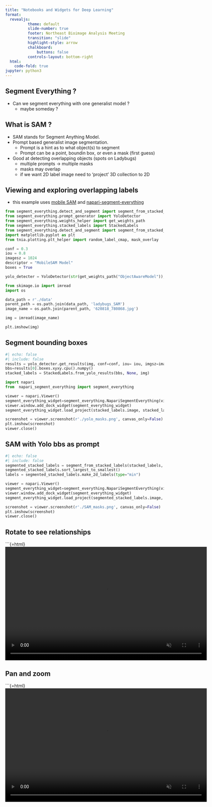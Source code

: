 ```yaml
---
title: "Notebooks and Widgets for Deep Learning"
format:
  revealjs:
          theme: default
          slide-number: true
          footer: Northeast Bioimage Analysis Meeting
          transition: "slide"
          highlight-style: arrow
          chalkboard: 
              buttons: false
          controls-layout: bottom-right
  html:
    code-fold: true
jupyter: python3
---
```


## Segment Everything ?

* Can we segment everything with one generalist model ?
  * maybe someday ?

## What is SAM ?

* SAM stands for Segment Anything Model. 
* Prompt based generalist image segmentation.
  * Prompt is a hint as to what object(s) to segment
  * Prompt can be a point, boundin box, or even a mask (first guess)
* Good at detecting overlapping objects (spots on Ladybugs)
  * multiple prompts -> multiple masks
  * masks may overlap
  * if we want 2D label image need to 'project' 3D collection to 2D

## Viewing and exploring overlapping labels

* this example uses [mobile SAM]((https://github.com/ChaoningZhang/MobileSAM)) and [napari-segment-everything](https://www.napari-hub.org/plugins/napari-segment-everything)

```python
from segment_everything.detect_and_segment import segment_from_stacked_labels
from segment_everything.prompt_generator import YoloDetector
from segment_everything.weights_helper import get_weights_path
from segment_everything.stacked_labels import StackedLabels
from segment_everything.detect_and_segment import segment_from_stacked_labels
import matplotlib.pyplot as plt
from tnia.plotting.plt_helper import random_label_cmap, mask_overlay

conf = 0.3
iou = 0.8
imagesz = 1024
descriptor = "MobileSAM Model"
boxes = True

yolo_detecter = YoloDetector(str(get_weights_path("ObjectAwareModel")), "ObjectAwareModelFromMobileSamV2", device='cuda')

from skimage.io import imread
import os

data_path = r'./data'
parent_path = os.path.join(data_path, 'ladybugs_SAM')
image_name = os.path.join(parent_path, '620818_780868.jpg')

img = imread(image_name)

plt.imshow(img)

```

## Segment bounding boxes
```python
#| echo: false
#| include: false 
results = yolo_detecter.get_results(img, conf=conf, iou= iou, imgsz=imagesz, max_det=10000)
bbs=results[0].boxes.xyxy.cpu().numpy()
stacked_labels = StackedLabels.from_yolo_results(bbs, None, img)

import napari
from  napari_segment_everything import segment_everything

viewer = napari.Viewer()
segment_everything_widget=segment_everything.NapariSegmentEverything(viewer)
viewer.window.add_dock_widget(segment_everything_widget)
segment_everything_widget.load_project(stacked_labels.image, stacked_labels.mask_list)
```

```python
screenshot = viewer.screenshot(r'./yolo_masks.png', canvas_only=False)
plt.imshow(screenshot)
viewer.close()
```

## SAM with Yolo bbs as prompt

```python
#| echo: false
#| include: false 
segmented_stacked_labels = segment_from_stacked_labels(stacked_labels, "MobileSamV2")
segmented_stacked_labels.sort_largest_to_smallest()
labels = segmented_stacked_labels.make_2d_labels(type="min")

viewer = napari.Viewer()
segment_everything_widget=segment_everything.NapariSegmentEverything(viewer)
viewer.window.add_dock_widget(segment_everything_widget)
segment_everything_widget.load_project(segmented_stacked_labels.image, segmented_stacked_labels.mask_list)

```

```python
screenshot = viewer.screenshot(r'./SAM_masks.png', canvas_only=False)
plt.imshow(screenshot)
viewer.close()
```

## Rotate to see relationships 

```{=html}
<video id="myVideo" width="640" height="360" autoplay loop muted controls>
  <source src="./napari-segmnet-everything.mp4" type="video/mp4">
  Your browser does not support the video tag.
</video>

## Pan and zoom 

```{=html}
<video id="myVideo" width="640" height="360" autoplay loop muted controls>
  <source src="./napari-segmnet-everything-2.mp4" type="video/mp4">
  Your browser does not support the video tag.
</video>




